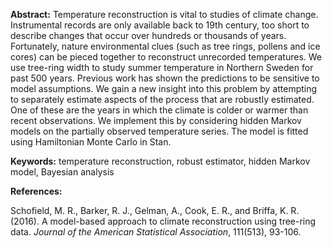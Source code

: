<span>**Abstract:**</span> Temperature reconstruction is vital to
studies of climate change. Instrumental records are only available back
to 19th century, too short to describe changes that occur over hundreds
or thousands of years. Fortunately, nature environmental clues (such as
tree rings, pollens and ice cores) can be pieced together to reconstruct
unrecorded temperatures. We use tree-ring width to study summer
temperature in Northern Sweden for past 500 years. Previous work has
shown the predictions to be sensitive to model assumptions. We gain a
new insight into this problem by attempting to separately estimate
aspects of the process that are robustly estimated. One of these are the
years in which the climate is colder or warmer than recent observations.
We implement this by considering hidden Markov models on the partially
observed temperature series. The model is fitted using Hamiltonian Monte
Carlo in Stan.

<span>**Keywords:**</span> temperature reconstruction, robust estimator,
hidden Markov model, Bayesian analysis

<span>**References:**</span>

Schofield, M. R., Barker, R. J., Gelman, A., Cook, E. R., and Briffa, K.
R. (2016). A model-based approach to climate reconstruction using
tree-ring data. *Journal of the American Statistical Association*,
111(513), 93-106.
